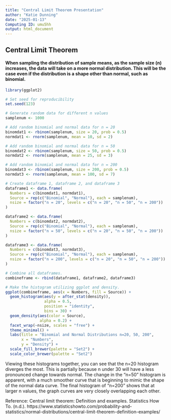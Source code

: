 ```yaml
---
title: "Central Limit Theorem Presentation"
author: "Katie Dunning"
date: "2025-01-13"
Computing ID: umu5hh
output: html_document
---
```


## Central Limit Theorem

#### When sampling the distribution of sample means, as the sample size (n) increases, the data will take on a more normal distribution.  This will be the case even if the distribution is a shape other than normal, such as binomial.

```r
library(ggplot2)

# Set seed for reproducibility
set.seed(123)

# Generate random data for different n values
samplenum <- 1000

# Add random binomial and normal data for n = 20
binomdat1 <- rbinom(samplenum, size = 20, prob = 0.5)
normdat1 <- rnorm(samplenum, mean = 10, sd = 2)

# Add random binomial and normal data for n = 50
binomdat2 <- rbinom(samplenum, size = 50, prob = 0.5)
normdat2 <- rnorm(samplenum, mean = 25, sd = 3)

# Add random binomial and normal data for n = 200
binomdat3 <- rbinom(samplenum, size = 200, prob = 0.5)
normdat3 <- rnorm(samplenum, mean = 100, sd = 7)

# Create dataframe 1, dataframe 2, and dataframe 3
dataframe1 <- data.frame(
  Numbers = c(binomdat1, normdat1),
  Source = rep(c("Binomial", "Normal"), each = samplenum),
  nsize = factor("n = 20", levels = c("n = 20", "n = 50", "n = 200"))
)

dataframe2 <- data.frame(
  Numbers = c(binomdat2, normdat2),
  Source = rep(c("Binomial", "Normal"), each = samplenum),
  nsize = factor("n = 50", levels = c("n = 20", "n = 50", "n = 200"))
)

dataframe3 <- data.frame(
  Numbers = c(binomdat3, normdat3),
  Source = rep(c("Binomial", "Normal"), each = samplenum),
  nsize = factor("n = 200", levels = c("n = 20", "n = 50", "n = 200"))
)

# Combine all dataframes.
combineframe <- rbind(dataframe1, dataframe2, dataframe3)

# Make the histogram utilizing ggplot and density.
ggplot(combineframe, aes(x = Numbers, fill = Source)) +
  geom_histogram(aes(y = after_stat(density)),
                 alpha = 0.5,
                 position = "identity",
                 bins = 30) +
  geom_density(aes(color = Source),
               alpha = 0.2) +
  facet_wrap(~nsize, scales = "free") +
  theme_minimal() +
  labs(title = "Binomial and Normal Distributions n=20, 50, 200",
       x = "Numbers",
       y = "Density") +
  scale_fill_brewer(palette = "Set2") +
  scale_color_brewer(palette = "Set2")
```

Viewing these histograms together, you can see that the n=20 histogram diverges the most.  This is partially because n under 30 will have a less pronounced change towards normal.  The change in the "n=50" histogram is apparent, with a much smoother curve that is beginning to mimic the shape of the normal data curve.  The final histogram of "n=200" shows that at larger n values, the graph curves are very closely overlapping each other.

Reference:
Central limit theorem: Definition and examples. Statistics How To. (n.d.). https://www.statisticshowto.com/probability-and-statistics/normal-distributions/central-limit-theorem-definition-examples/ 
